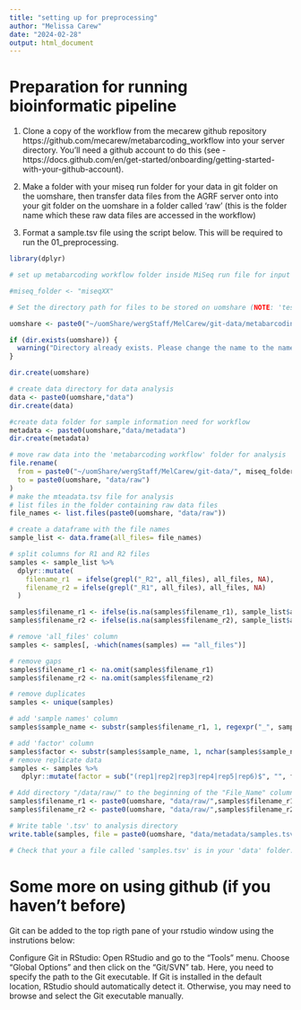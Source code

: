 ```yaml
---
title: "setting up for preprocessing"
author: "Melissa Carew"
date: "2024-02-28"
output: html_document
---
```

# Preparation for running bioinformatic pipeline
1.  Clone a copy of the workflow from the mecarew github repository https://github.com/mecarew/metabarcoding_workflow into your server directory. You'll need a github account to do this (see - https://docs.github.com/en/get-started/onboarding/getting-started-with-your-github-account).

2.  Make a folder with your miseq run folder for your data in git folder on the uomshare, then transfer data files from the AGRF server onto into your git folder on the uomshare in a folder called 'raw' (this is the folder name which these raw data files are accessed in the workflow)
 
3.    Format a sample.tsv file using the script below. This will be required to run the 01_preprocessing.
```r
library(dplyr)

# set up metabarcoding workflow folder inside MiSeq run file for input and output data files (NOTE each new project will require the directories to be setup for your dataset, this code has input data in the folder 'test')

#miseq_folder <- "miseqXX"

# Set the directory path for files to be stored on uomshare (NOTE: 'test' will need to be change to your miseq folder name

uomshare <- paste0("~/uomShare/wergStaff/MelCarew/git-data/metabarcoding_workflow/",miseq_folder,"/metabarcoding_workflow/")

if (dir.exists(uomshare)) {
  warning("Directory already exists. Please change the name to the name of your Miseq folder. e.g. ~/uomShare/wergStaff/MelCarew/git-data/miseqXX/metabarcoding_workflow/ This will need to be done for each new miseq dataset at the begining of each notebook")
}

dir.create(uomshare)
```

```r
# create data directory for data analysis
data <- paste0(uomshare,"data")
dir.create(data)

#create data folder for sample information need for workflow
metadata <- paste0(uomshare,"data/metadata")
dir.create(metadata)

# move raw data into the 'metabarcoding workflow' folder for analysis
file.rename(
  from = paste0("~/uomShare/wergStaff/MelCarew/git-data/", miseq_folder, "/raw"), 
  to = paste0(uomshare, "data/raw")
)
# make the mteadata.tsv file for analysis
# list files in the folder containing raw data files
file_names <- list.files(paste0(uomshare, "data/raw"))

# create a dataframe with the file names
sample_list <- data.frame(all_files= file_names)

# split columns for R1 and R2 files
samples <- sample_list %>%
  dplyr::mutate(
    filename_r1  = ifelse(grepl("_R2", all_files), all_files, NA),
    filename_r2 = ifelse(grepl("_R1", all_files), all_files, NA)
  )

samples$filename_r1 <- ifelse(is.na(samples$filename_r1), sample_list$all_files, NA)
samples$filename_r2 <- ifelse(is.na(samples$filename_r2), sample_list$all_files, NA)

# remove 'all_files' column
samples <- samples[, -which(names(samples) == "all_files")]

# remove gaps
samples$filename_r1 <- na.omit(samples$filename_r1)
samples$filename_r2 <- na.omit(samples$filename_r2)

# remove duplicates
samples <- unique(samples)

# add 'sample names' column
samples$sample_name <- substr(samples$filename_r1, 1, regexpr("_", samples$filename_r1) - 1)

# add 'factor' column
samples$factor <- substr(samples$sample_name, 1, nchar(samples$sample_name))
# remove replicate data
samples <- samples %>%
   dplyr::mutate(factor = sub("(rep1|rep2|rep3|rep4|rep5|rep6)$", "", factor))

# Add directory "/data/raw/" to the beginning of the "File_Name" column
samples$filename_r1 <- paste0(uomshare, "data/raw/",samples$filename_r1)
samples$filename_r2 <- paste0(uomshare, "data/raw/",samples$filename_r2)

# Write table '.tsv' to analysis directory
write.table(samples, file = paste0(uomshare, "data/metadata/samples.tsv"), sep = "\t", row.names = FALSE, quote = FALSE)

# Check that your a file called 'samples.tsv' is in your 'data' folder.
```

# Some more on using github (if you haven't before)
Git can be added to the top rigth pane of your rstudio window using the instrutions below:

Configure Git in RStudio:
Open RStudio and go to the "Tools" menu. Choose "Global Options" and then click on the "Git/SVN" tab. Here, you need to specify the path to the Git executable. If Git is installed in the default location, RStudio should automatically detect it. Otherwise, you may need to browse and select the Git executable manually.

